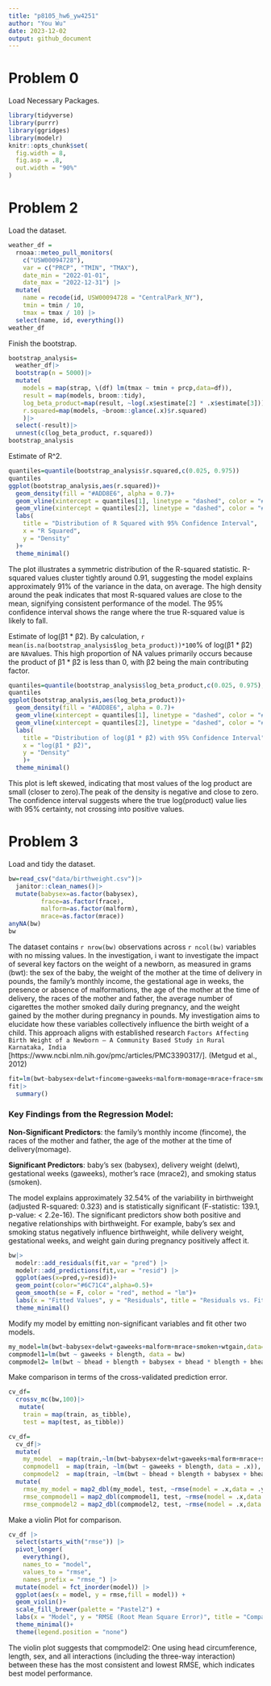 ```yaml
---
title: "p8105_hw6_yw4251"
author: "You Wu"
date: 2023-12-02
output: github_document
---
```

# Problem 0
Load Necessary Packages.
```r
library(tidyverse)
library(purrr)
library(ggridges)
library(modelr)
knitr::opts_chunk$set(
  fig.width = 8,
  fig.asp = .8,
  out.width = "90%"
)
```

# Problem 2
Load the dataset.
```r
weather_df = 
  rnoaa::meteo_pull_monitors(
    c("USW00094728"),
    var = c("PRCP", "TMIN", "TMAX"), 
    date_min = "2022-01-01",
    date_max = "2022-12-31") |>
  mutate(
    name = recode(id, USW00094728 = "CentralPark_NY"),
    tmin = tmin / 10,
    tmax = tmax / 10) |>
  select(name, id, everything())
weather_df
```

Finish the bootstrap.
```r
bootstrap_analysis=
  weather_df|>
  bootstrap(n = 5000)|>
  mutate(
    models = map(strap, \(df) lm(tmax ~ tmin + prcp,data=df)),
    result = map(models, broom::tidy),
    log_beta_product=map(result, ~log(.x$estimate[2] * .x$estimate[3])),
    r.squared=map(models, ~broom::glance(.x)$r.squared)
    )|>
  select(-result)|>
  unnest(c(log_beta_product, r.squared))
bootstrap_analysis
```

Estimate of R^2. 
```r
quantiles=quantile(bootstrap_analysis$r.squared,c(0.025, 0.975))
quantiles
ggplot(bootstrap_analysis,aes(r.squared))+
  geom_density(fill = "#ADD8E6", alpha = 0.7)+
  geom_vline(xintercept = quantiles[1], linetype = "dashed", color = "#00008B", size = 1) +
  geom_vline(xintercept = quantiles[2], linetype = "dashed", color = "#00008B", size = 1) +
  labs(
    title = "Distribution of R Squared with 95% Confidence Interval",
    x = "R Squared",
    y = "Density"
  )+
  theme_minimal()
```

The plot illustrates a symmetric distribution of the R-squared statistic. R-squared values cluster tightly around 0.91, suggesting the model explains approximately 91% of the variance in the data, on average. The high density around the peak indicates that most R-squared values are close to the mean, signifying consistent performance of the model. The 95% confidence interval shows the range where the true R-squared value is likely to fall.

Estimate of log(β̂1 * β̂2). By calculation, `r mean(is.na(bootstrap_analysis$log_beta_product))*100`% of log(β̂1 * β̂2) are `NA`values. This high proportion of NA values primarily occurs because the product of 
β̂1 * β̂2 is less than 0, with β̂2 being the main contributing factor.
```r
quantiles=quantile(bootstrap_analysis$log_beta_product,c(0.025, 0.975),na.rm=TRUE)
quantiles
ggplot(bootstrap_analysis,aes(log_beta_product))+
  geom_density(fill = "#ADD8E6", alpha = 0.7)+
  geom_vline(xintercept = quantiles[1], linetype = "dashed", color = "#00008B", size = 1) +
  geom_vline(xintercept = quantiles[2], linetype = "dashed", color = "#00008B", size = 1) +
  labs(
    title = "Distribution of log(β̂1 * β̂2) with 95% Confidence Interval",
    x = "log(β̂1 * β̂2)",
    y = "Density"
    )+
  theme_minimal()
```

This plot is left skewed, indicating that most values of the log product are small (closer to zero).The peak of the density is negative and close to zero. The confidence interval suggests where the true log(product) value lies with 95% certainty, not crossing into positive values.

# Problem 3
Load and tidy the dataset. 
```r
bw=read_csv("data/birthweight.csv")|>
  janitor::clean_names()|>
  mutate(babysex=as.factor(babysex),
         frace=as.factor(frace),
         malform=as.factor(malform),
         mrace=as.factor(mrace))
anyNA(bw)
bw
```

The dataset contains `r nrow(bw)` observations across `r ncol(bw)` variables with no missing values. In the investigation, i want to investigate the impact of several key factors on the weight of a newborn, as measured in grams (bwt): the sex of the baby, the weight of the mother at the time of delivery in pounds, the family's monthly income, the gestational age in weeks, the presence or absence of malformations, the age of the mother at the time of delivery, the races of the mother and father, the average number of cigarettes the mother smoked daily during pregnancy, and the weight gained by the mother during pregnancy in pounds. My investigation aims to elucidate how these variables collectively influence the birth weight of a child. This approach aligns with established research `Factors Affecting Birth Weight of a Newborn – A Community Based Study in Rural Karnataka, India` [https://www.ncbi.nlm.nih.gov/pmc/articles/PMC3390317/]. (Metgud et al., 2012)
```r
fit=lm(bwt~babysex+delwt+fincome+gaweeks+malform+momage+mrace+frace+smoken+wtgain,data=bw)
fit|>
  summary()
```

### Key Findings from the Regression Model:
**Non-Significant Predictors**: the family's monthly income (fincome), the races of the mother and father, the age of the mother at the time of delivery(momage).

**Significant Predictors**: baby's sex (babysex), delivery weight (delwt), gestational weeks (gaweeks), mother's race (mrace2), and smoking status (smoken). 

The model explains approximately 32.54% of the variability in birthweight (adjusted R-squared: 0.323) and is statistically significant (F-statistic: 139.1, p-value: < 2.2e-16). The significant predictors show both positive and negative relationships with birthweight. For example, baby's sex and smoking status negatively influence birthweight, while delivery weight, gestational weeks, and weight gain during pregnancy positively affect it.

```r
bw|>
  modelr::add_residuals(fit,var = "pred") |>
  modelr::add_predictions(fit,var = "resid") |>
  ggplot(aes(x=pred,y=resid))+
  geom_point(color="#6C71C4",alpha=0.5)+
  geom_smooth(se = F, color = "red", method = "lm")+
  labs(x = "Fitted Values", y = "Residuals", title = "Residuals vs. Fitted Values")+
  theme_minimal()
```

Modify my model by emitting non-significant variables and fit other two models.
```r
my_model=lm(bwt~babysex+delwt+gaweeks+malform+mrace+smoken+wtgain,data=bw)
compmodel1=lm(bwt ~ gaweeks + blength, data = bw)
compmodel2= lm(bwt ~ bhead + blength + babysex + bhead * blength + bhead * babysex + blength * babysex + bhead * blength * babysex, data = bw)
```

Make comparison in terms of the cross-validated prediction error.
```r
cv_df=
  crossv_mc(bw,100)|>
   mutate(
    train = map(train, as_tibble),
    test = map(test, as_tibble))

cv_df=
  cv_df|>
  mutate(
    my_model  = map(train,~lm(bwt~babysex+delwt+gaweeks+malform+mrace+smoken+wtgain, data = .x)),
    compmodel1  = map(train, ~lm(bwt ~ gaweeks + blength, data = .x)),
    compmodel2  = map(train, ~lm(bwt ~ bhead + blength + babysex + bhead * blength + bhead * babysex + blength * babysex + bhead * blength * babysex, data = .x)))|>
  mutate(
    rmse_my_model = map2_dbl(my_model, test, ~rmse(model = .x,data = .y)),
    rmse_compmodel1 = map2_dbl(compmodel1, test, ~rmse(model = .x,data = .y)),
    rmse_compmodel2 = map2_dbl(compmodel2, test, ~rmse(model = .x,data = .y)))
```

Make a violin Plot for comparison.
```r
cv_df |> 
  select(starts_with("rmse")) |> 
  pivot_longer(
    everything(),
    names_to = "model", 
    values_to = "rmse",
    names_prefix = "rmse_") |> 
  mutate(model = fct_inorder(model)) |> 
  ggplot(aes(x = model, y = rmse,fill = model)) + 
  geom_violin()+
  scale_fill_brewer(palette = "Pastel2") +
  labs(x = "Model", y = "RMSE (Root Mean Square Error)", title = "Comparison of Model RMSEs") +
  theme_minimal()+
  theme(legend.position = "none")
```

The violin plot suggests that compmodel2: One using head circumference, length, sex, and all interactions (including the three-way interaction) between these has the most consistent and lowest RMSE, which indicates best model performance.
